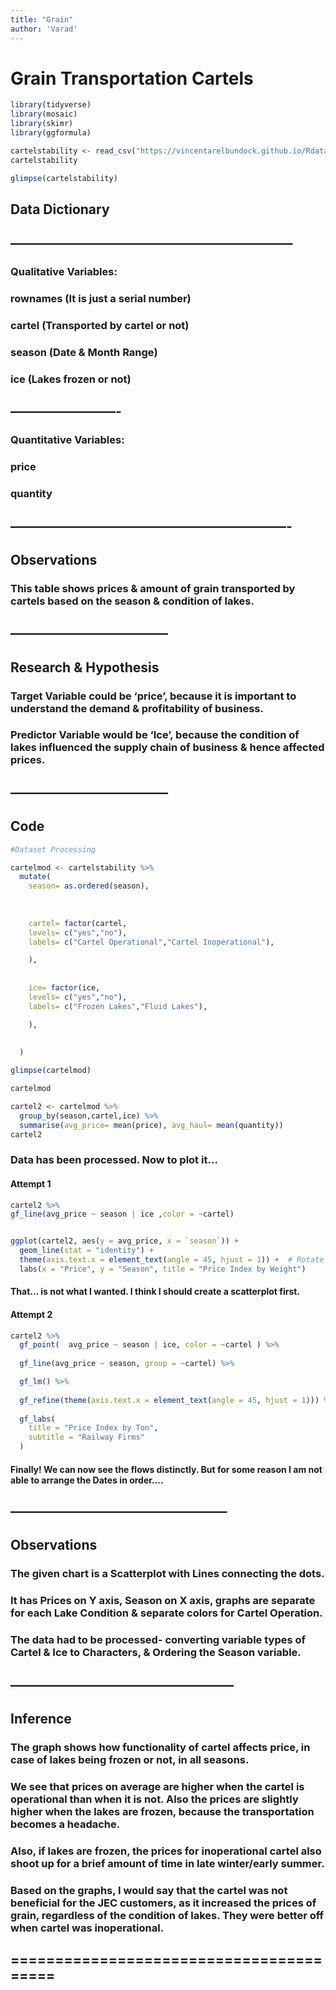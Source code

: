 ```yaml
---
title: "Grain"
author: 'Varad'
---
```


# Grain Transportation Cartels

```r
library(tidyverse)
library(mosaic)
library(skimr)
library(ggformula)
```

```r
cartelstability <- read_csv("https://vincentarelbundock.github.io/Rdatasets/csv/AER/CartelStability.csv")
cartelstability
```

```r
glimpse(cartelstability)
```

## Data Dictionary

## -----------------------------------------------------------------

### Qualitative Variables:

### rownames (It is just a serial number)

### cartel (Transported by cartel or not)

### season (Date & Month Range)

### ice (Lakes frozen or not)

## -------------------------

### Quantitative Variables:

### price

### quantity

## ----------------------------------------------------------------

##  Observations

### This table shows prices & amount of grain transported by cartels based on the season & condition of lakes.

## ------------------------------------

## Research & Hypothesis

### Target Variable could be 'price', because it is important to understand the demand & profitability of business.

### Predictor Variable would be 'Ice', because the condition of lakes influenced the supply chain of business & hence affected prices.

## ------------------------------------

## Code

```r
#Dataset Processing

cartelmod <- cartelstability %>% 
  mutate(
    season= as.ordered(season),
    
    
    
    cartel= factor(cartel,
    levels= c("yes","no"),
    labels= c("Cartel Operational","Cartel Inoperational"),

    ),
    
    
    ice= factor(ice,
    levels= c("yes","no"),
    labels= c("Frozen Lakes","Fluid Lakes"),

    ),
    
    
  )

glimpse(cartelmod)

```

```r
cartelmod 
```

```r
cartel2 <- cartelmod %>% 
  group_by(season,cartel,ice) %>% 
  summarise(avg_price= mean(price), avg_haul= mean(quantity)) 
cartel2
```

### Data has been processed. Now to plot it...

#### Attempt 1

```r
cartel2 %>% 
gf_line(avg_price ~ season | ice ,color = ~cartel)


ggplot(cartel2, aes(y = avg_price, x = `season`)) +
  geom_line(stat = "identity") +
  theme(axis.text.x = element_text(angle = 45, hjust = 1)) +  # Rotate x-axis labels if needed
  labs(x = "Price", y = "Season", title = "Price Index by Weight")
```

#### That... is not what I wanted. I think I should create a scatterplot first.

#### Attempt 2

```r

cartel2 %>%
  gf_point(  avg_price ~ season | ice, color = ~cartel ) %>%
  
  gf_line(avg_price ~ season, group = ~cartel) %>%  

  gf_lm() %>%
  
  gf_refine(theme(axis.text.x = element_text(angle = 45, hjust = 1))) %>% 
  
  gf_labs(
    title = "Price Index by Ton",
    subtitle = "Railway Firms"
  )

```

#### Finally! We can now see the flows distinctly. But for some reason I am not able to arrange the Dates in order....

## --------------------------------------------------

## Observations

### The given chart is a Scatterplot with Lines connecting the dots. 

### It has Prices on Y axis, Season on X axis, graphs are separate for each Lake Condition & separate colors for Cartel Operation.

### The data had to be processed- converting variable types of Cartel & Ice to Characters, & Ordering the Season variable.

## ---------------------------------------------------

## Inference

### The graph shows how functionality of cartel affects price, in case of lakes being frozen or not, in all seasons.

### We see that prices on average are higher when the cartel is operational than when it is not. Also the prices are slightly higher when the lakes are frozen, because the transportation becomes a headache.

### Also, if lakes are frozen, the prices for inoperational cartel also shoot up for a brief amount of time in late winter/early summer. 

### Based on the graphs, I would say that the cartel was not beneficial for the JEC customers, as it increased the prices of grain, regardless of the condition of lakes. They were better off when cartel was inoperational.

## ========================================
